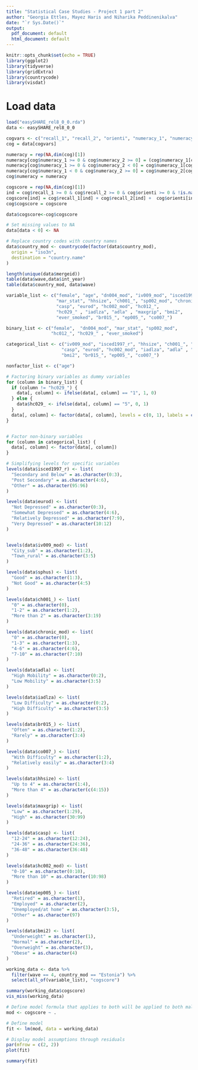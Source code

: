 ```yaml
---
title: "Statistical Case Studies - Project 1 part 2"
author: "Georgia Ettles, Mayez Haris and Niharika Peddinenikalva"
date: "`r Sys.Date()`"
output:
  pdf_document: default
  html_document: default
---
```


```r
knitr::opts_chunk$set(echo = TRUE)
library(ggplot2)
library(tidyverse)
library(gridExtra)
library(countrycode)
library(visdat)
```

# Load data

```r
load("easySHARE_rel8_0_0.rda")
data <- easySHARE_rel8_0_0

```



```r
cogvars <- c("recall_1", "recall_2", "orienti", "numeracy_1", "numeracy_2")
cog = data[cogvars]

numeracy = rep(NA,dim(cog)[1])
numeracy[cog$numeracy_1 >= 0 & cog$numeracy_2 >= 0] = (cog$numeracy_1[cog$numeracy_1 >= 0 & cog$numeracy_2 >= 0] + cog$numeracy_2[cog$numeracy_1 >= 0 & cog$numeracy_2 >= 0] )/2
numeracy[cog$numeracy_1 >= 0 & cog$numeracy_2 < 0] = cog$numeracy_1[cog$numeracy_1 >= 0 & cog$numeracy_2 < 0]
numeracy[cog$numeracy_1 < 0 & cog$numeracy_2 >= 0] = cog$numeracy_2[cog$numeracy_1 < 0 & cog$numeracy_2 >= 0]
cog$numeracy = numeracy

cogscore = rep(NA,dim(cog)[1])
ind = cog$recall_1 >= 0 & cog$recall_2 >= 0 & cog$orienti >= 0 & !is.na(numeracy)
cogscore[ind] = cog$recall_1[ind] + cog$recall_2[ind] +  cog$orienti[ind] + cog$numeracy[ind]
cog$cogscore = cogscore

data$cogscore<-cog$cogscore

```


```r
# Set missing values to NA       
data[data < 0] <- NA

# Replace country codes with country names
data$country_mod <- countrycode(factor(data$country_mod),
  origin = "iso3n",
  destination = "country.name"
)

length(unique(data$mergeid))
table(data$wave,data$int_year)
table(data$country_mod, data$wave)
```

```r
variable_list <- c("female", "age", "dn004_mod", "iv009_mod", "isced1997_r",
                   "mar_stat", "hhsize", "ch001_", "sp002_mod", "chronic_mod", 
                   "casp", "eurod", "hc002_mod", "hc012_", 
                   "hc029_" , "iadlza", "adla" , "maxgrip", "bmi2", 
                   "ever_smoked", "br015_", "ep005_", "co007_")

binary_list <- c("female",  "dn004_mod", "mar_stat", "sp002_mod",  
                 "hc012_", "hc029_" , "ever_smoked")

categorical_list <- c("iv009_mod", "isced1997_r", "hhsize", "ch001_", "chronic_mod", 
                     "casp", "eurod", "hc002_mod", "iadlza", "adla" , "maxgrip", 
                     "bmi2", "br015_", "ep005_", "co007_")

nonfactor_list <- c("age")

```


```r
# Factoring binary variables as dummy variables
for (column in binary_list) {
  if (column != "hc029_") {
    data[, column] <- ifelse(data[, column] == "1", 1, 0)
  } else {
    data$hc029_ <- ifelse(data[, column] == "5", 0, 1)
  }
  data[, column] <- factor(data[, column], levels = c(0, 1), labels = c("No", "Yes"))
}


# Factor non-binary variables
for (column in categorical_list) {
  data[, column] <- factor(data[, column])
}

# Simplifying levels for specific variables
levels(data$isced1997_r) <- list(
  "Secondary and Below" = as.character(0:3),
  "Post Secondary" = as.character(4:6),
  "Other" = as.character(95:96)
)

levels(data$eurod) <- list(
  "Not Depressed" = as.character(0:3),
  "Somewhat Depressed" = as.character(4:6),
  "Relatively Depressed" = as.character(7:9),
  "Very Depressed" = as.character(10:12)
)


levels(data$iv009_mod) <- list(
  "City_sub" = as.character(1:2),
  "Town_rural" = as.character(3:5)
)

levels(data$sphus) <- list(
  "Good" = as.character(1:3),
  "Not Good" = as.character(4:5)
)

levels(data$ch001_) <- list(
  "0" = as.character(0),
  "1-2" = as.character(1:2),
  "More than 2" = as.character(3:19)
)

levels(data$chronic_mod) <- list(
  "0" = as.character(0),
  "1-3" = as.character(1:3),
  "4-6" = as.character(4:6),
  "7-10" = as.character(7:10)
)

levels(data$adla) <- list(
  "High Mobility" = as.character(0:2),
  "Low Mobility" = as.character(3:5)
)

levels(data$iadlza) <- list(
  "Low Difficulty" = as.character(0:2),
  "High Difficulty" = as.character(3:5)
)

levels(data$br015_) <- list(
  "Often" = as.character(1:2),
  "Rarely" = as.character(3:4)
)

levels(data$co007_) <- list(
  "With Difficulty" = as.character(1:2),
  "Relatively easily" = as.character(3:4)
)

levels(data$hhsize) <- list(
  "Up to 4" = as.character(1:4),
  "More than 4" = as.character(c(4:15))
)

levels(data$maxgrip) <- list(
  "Low" = as.character(1:29),
  "High" = as.character(30:99)
)

levels(data$casp) <- list(
  "12-24" = as.character(12:24),
  "24-36" = as.character(24:36),
  "36-48" = as.character(36:48)
)

levels(data$hc002_mod) <- list(
  "0-10" = as.character(0:10),
  "More than 10" = as.character(10:98)
)

levels(data$ep005_) <- list(
  "Retired" = as.character(1),
  "Employed" = as.character(2),
  "Unemployed/at home" = as.character(3:5),
  "Other" = as.character(97)
)

levels(data$bmi2) <- list(
  "Underweight" = as.character(1),
  "Normal" = as.character(2),
  "Overweight" = as.character(3),
  "Obese" = as.character(4)
)

```

```r
working_data <- data %>% 
  filter(wave == 4, country_mod == "Estonia") %>% 
  select(all_of(variable_list), "cogscore")

summary(working_data$cogscore)
vis_miss(working_data)
```





```r
# Define model formula that applies to both will be applied to both males and females
mod <- cogscore ~ . 

# Define model
fit <- lm(mod, data = working_data)

# Display model assumptions through residuals
par(mfrow = c(2, 2))
plot(fit)

summary(fit)
```

